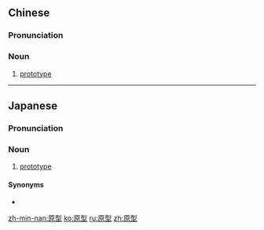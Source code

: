==Chinese==
{{zh-forms}}

===Pronunciation===
{{zh-pron
|m=yuánxíng
|c=jyun4 jing4
|mn=goân-hêng
|cat=n
}}

===Noun===
{{zh-noun}}
# [[prototype]]

----

==Japanese==
{{ja-kanjitab|げん|けい|yomi=on}}

===Pronunciation===
{{ja-pron|げんけい|y=on}}

===Noun===
{{ja-noun|げんけい}}

# [[prototype]]

====Synonyms====
* {{ja-r|プロトタイプ}}

[[zh-min-nan:原型]]
[[ko:原型]]
[[ru:原型]]
[[zh:原型]]